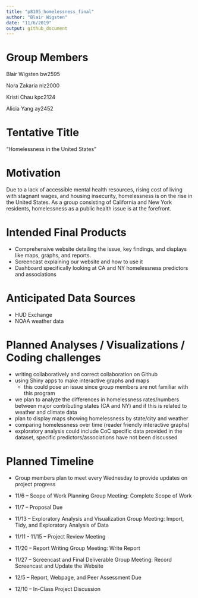 ```yaml
---
title: "p8105_homelessness_final"
author: "Blair Wigsten"
date: "11/6/2019"
output: github_document
---
```


# Group Members 
  Blair Wigsten bw2595
  
  Nora Zakaria niz2000
  
  Kristi Chau kpc2124
  
  Alicia Yang ay2452
  
# Tentative Title
 "Homelessness in the United States"

# Motivation 
Due to a lack of accessible mental health resources, rising cost of living with stagnant wages, and housing insecurity, homelessness is on the rise in the United States. As a group consisting of California and New York residents, homelessness as a public health issue is at the forefront. 

# Intended Final Products 
  - Comprehensive website detailing the issue, key findings, and displays like maps, graphs, and reports. 
  - Screencast explaining our website and how to use it
  - Dashboard specifically looking at CA and NY homelessness predictors and associations
  
# Anticipated Data Sources
 - HUD Exchange
 - NOAA weather data

# Planned Analyses / Visualizations / Coding challenges
 - writing collaboratively and correct collaboration on Github
 - using Shiny apps to make interactive graphs and maps
      - this could pose an issue since group members are not familiar with this program
 - we plan to analyze the differences in homelessness rates/numbers between major contributing states (CA and NY) and if this is related to weather and climate data
 - plan to display maps showing homelessness by state/city and weather 
 - comparing homelessness over time (reader friendly interactive graphs)
 - exploratory analysis could include CoC specific data provided in the dataset, specific predictors/associations have not been discussed
 
# Planned Timeline
 - Group members plan to meet every Wednesday to provide updates on project progress
 
- 11/6 – Scope of Work Planning Group Meeting: Complete Scope of Work
- 11/7 – Proposal Due
- 11/13 – Exploratory Analysis and Visualization Group Meeting: Import, Tidy, and Exploratory Analysis of Data
- 11/11 - 11/15 – Project Review Meeting 
- 11/20 – Report Writing Group Meeting: Write Report
- 11/27 – Screencast and Final Deliverable Group Meeting: Record Screencast and Update the Website
- 12/5 – Report, Webpage, and Peer Assessment Due
- 12/10 – In-Class Project Discussion
